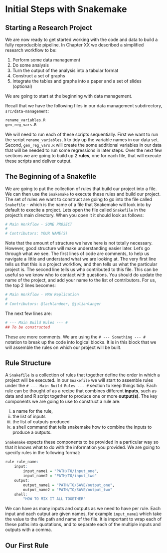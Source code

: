 # Initial Steps with Snakemake

## Starting a Research Project

We are now ready to get started working with the code and data to build a fully reproducible pipeline.
In Chapter XX we described a simplified research workflow to be:

1. Perform some data management
2. Do some analysis
3. Turn the output of the analysis into a tabular format
4. Construct a set of graphs
5. Integrate the tables and graphs into a paper and a set of slides (optional)

We are going to start at the beginning with data management.

Recall that we have the following files in our data management subdirectory, `src/data-management`:

```r
rename_variables.R
gen_reg_vars.R
```

We will need to run each of these scripts sequentially.
First we want to run the script `rename_variables.R` to tidy up the variable names in our data set.
Second, `gen_reg_vars.R` will create the some additional variables in our data that will be needed to run some regressions in later steps.
Over the next few sections we are going to build up 2 **rules**, one for each file, that will execute these scripts and deliver output.

## The Beginning of a Snakefile

We are going to put the collection of rules that build our project into a file.
We can then use the `Snakemake` to execute these rules and build our project.
The set of rules we want to construct are going to go into the file called `Snakefile` - which is the name of a file that Snakemake will look into by default to execite a project.
Lets open the file called `Snakefile` in the project's main directory.
When you open it it should look as follows:

```r
# Main Workflow - SOME PROJECT
#
# Contributors: YOUR NAME(S)
```

Note that the amount of structure we have here is not totally necessary.
However, good structure will make understanding easier later.
Let's go through what we see.
The first lines of code are comments, to help us navigate a little and understand what we are looking at.
The very first line tells us that this is a project workflow, and then tells us what the particular project is.
The second line tells us who contributed to this file.
This can be useful so we know who to contact with questions.
You should do update the name of the project, and add your name to the list of contributors.
For us, the top 2 lines becomes:

```r
# Main Workflow - MRW Replication
#
# Contributors: @lachlandeer, @julianlanger
```

The next few lines are:

```r
# --- Main Build Rules --- #
## To be constructed
```

These are more comments.
We are using the `# --- Something --- #` notation to break up the code into logical blocks.
It is in this block that we will assemble the rules on which our project will be built.

## Rule Structure

A `Snakefile` is a collection of rules that together define the order in which a project will be executed.
In our `Snakefile` we will start to assemble rules under the `# --- Main Build Rules --- #` section to keep things tidy.
Each rule can be thought of as a recipe that combines different **inputs**, such as data and and R script together to produce one or more **output(s)**.
The key components we are going to use to construct a rule are:

(i) a name for the rule,
(ii) the list of inputs
(iii) the list of outputs produced
(iv) a shell command that tells snakemake how to combine the inputs to produce a outputs.

`Snakemake` expects these components to be provided in a particular way so that it knows what to do with the information you provided.
We are going to specify rules in the following format:

```r
rule rule_name:
    input:
        input_name1 = "PATH/TO/input_one",
        input_name2 = "PATH/TO/input_two"
    output:
        output_name1 = "PATH/TO/SAVE/output_one",
        output_name2 = "PATH/TO/SAVE/output_two"
    shell:
        "HOW TO MIX IT ALL TOGETHER"
```

We can have as many inputs and outputs as we need to have per rule.
Each input and each output are given names, for example `input_name1` which take the value to the file path and name of the file.
It is important to wrap each of these paths into quotations, and to separate each of the multiple inputs and outputs with a comma.

## Our First Rule
